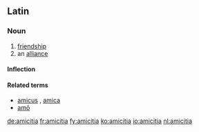 ==Latin==

===Noun===
{{la-noun|amīcitia|amicitiae|amīcitiae|f|first}}

# [[friendship]]
# an [[alliance]]

====Inflection====
{{la-decl-1st|amiciti|amīciti}}

====Related terms====
* [[amicus]] {{m}}, [[amica]] {{f}}
* [[amo#Latin|amō]]

[[de:amicitia]]
[[fr:amicitia]]
[[fy:amicitia]]
[[ko:amicitia]]
[[io:amicitia]]
[[nl:amicitia]]